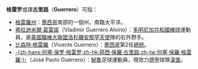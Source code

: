 '''格雷罗'''或譯'''古里路'''（'''Guerrero'''）可指：

* [[格雷羅州|格雷羅州]]：[[墨西哥|墨西哥]]南部的一個州，南臨太平洋。
* [[弗拉迪米爾·葛雷諾|弗拉迪米爾·葛雷諾]]（Vladimir Guerrero Alvino）：[[多明尼加共和國|多明尼加共和國]][[棒球|棒球]]運動員，是[[美國職棒大聯盟|美國職棒大聯盟]][[洛杉磯安那罕天使|洛杉磯安那罕天使]]隊的右外野手。
* [[比森特·格雷羅|比森特·格雷羅]]（Vicente Guerrero）：[[墨西哥|墨西哥]]第2任[[墨西哥總統|總統]]。
* [[荷西·保羅·古里路|-{zh-hans:何塞·保罗·格雷罗;zh-hk:荷西·保羅·古里路;zh-tw:何塞·保羅·格雷羅;}-]]（José Paolo Guerrero）：[[秘魯|秘魯]]足球運動員，現效力[[德甲|德甲]]球隊[[漢堡足球俱樂部|漢堡]]。

{{消歧义|G|Cat=三字译名消歧义}}